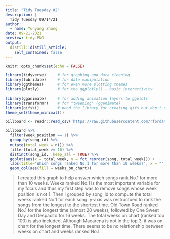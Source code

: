 ```yaml
---
title: "Tidy Tuesday #2"
description: |
  Tidy Tuesday 09/14/21
author:
  - name: Yunyang Zhong
date: 09-21-2021
preview: tidy.PNG
output:
  distill::distill_article:
    self_contained: false
---
```


```r
knitr::opts_chunk$set(echo = FALSE)
```

```r
library(tidyverse)     # for graphing and data cleaning
library(lubridate)     # for date manipulation
library(ggthemes)      # for even more plotting themes
library(plotly)        # for the ggplotly() - basic interactivity

library(gganimate)     # for adding animation layers to ggplots
library(transformr)    # for "tweening" (gganimate)
library(gifski)        # need the library for creating gifs but don't need to load each time
theme_set(theme_minimal())
```

```r
billboard <- readr::read_csv('https://raw.githubusercontent.com/rfordatascience/tidytuesday/master/data/2021/2021-09-14/billboard.csv')
```

```r
billboard %>% 
  filter(week_position == 1) %>% 
  group_by(song_id) %>% 
  mutate(total_week = n()) %>% 
  filter(total_week >= 10) %>% 
  distinct(song_id, .keep_all = TRUE) %>% 
  ggplot(aes(x = total_week, y = fct_reorder(song, total_week))) +
  labs(title="Which songs ranked No.1 for more than 10 weeks?", x = "", y = "", caption = "Plot created by Yunyang Zhong, data from Data.World by way of Sean Miller, Billboard.com and Spotify") +
  geom_col(aes(fill = weeks_on_chart))
```

> I created this graph to help answer which songs rank No.1 for more than 10 weeks. Weeks ranked No.1 is the most important variable for my focus and thus my first step was to remove songs whose week position is not 1. Then I grouped by song_id to compute the total weeks ranked No.1 for each song. y-axis was restructued to rank the songs from the longest to the shortest time. Old Town Road ranked No.1 for the longest time (almost 20 weeks), followed by One Sweet Day and Despacito for 16 weeks. The total weeks on chart (ranked top 100) is also included. Although Macarena is not in the top 3, it was on chart for the longest time. There seems to be no relationship between weeks on chart and weeks ranked No.1.
